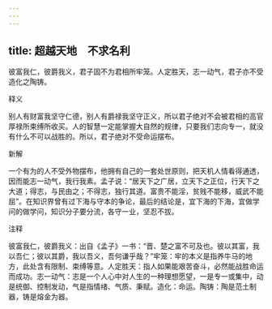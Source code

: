 ```yaml
---
---
---
```

title: 超越天地　不求名利
---



彼富我仁，彼爵我义，君子固不为君相所牢笼。人定胜天，志一动气，君子亦不受造化之陶铸。

释义

别人有财富我坚守仁德，别人有爵禄我坚守正义，所以君子绝对不会被君相的高官厚禄所束缚所收买。人的智慧一定能掌握大自然的规律，只要我们志向专一，就没有什么不可以战胜的。所以，君子绝对不受命运摆布。

新解

一个有为的人不受外物摆布，他拥有自己的一套处世原则，把天机人情看得通透，因而能志一动气，我行我素。孟子说：“居天下之广居，立天下之正位，行天下之大道；得志，与民由之；不得志，独行其道。富贵不能淫，贫贱不能移，威武不能屈”。在知识界曾有过下海与守本的争论，最后的结论是，宜下海的下海，宜做学问的做学问，知识分子要分流，各守一业，坚忍不拔。

注释

彼富我仁，彼爵我义：出自《孟子》一书：“晋、楚之富不可及也。彼以其富，我以吾仁；彼以其爵，我以吾义，吾何谦乎哉？”牢笼：牢的本义是指养牛马的地方，此处含有限制、束缚等意。人定胜天：指人如果能艰苦奋斗，必然能战胜命运而成功。志一动气：志是一个人心中对人生的一种理想愿望，一是专一或集中，动是统御、控制发动，气是指情绪、气质、秉赋。造化：命运。陶铸：陶是范土制器，铸是熔金为器。